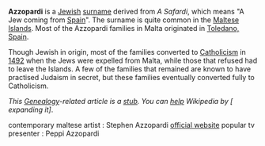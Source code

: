 '''Azzopardi''' is a [[Jewish]] [[surname]] derived from ''A Safardi'', which means "A Jew coming from [[Spain]]". The surname is quite common in the [[Maltese Islands]]. Most of the Azzopardi families in Malta originated in [[Toledano, Spain]].

Though Jewish in origin, most of the families converted to [[Catholicism]] in [[1492]] when the Jews were expelled from Malta, while those that refused had to leave the Islands. A few of the families that remained are known to have practised Judaism in secret, but these families eventually converted fully to Catholicism.

<div class="boilerplate" id="stub"> ''This [[Genealogy]]-related article is a [[Wikipedia:Stub|stub]]. You can [[Wikipedia:Find or fix a stub|help]] Wikipedia by [{{SERVER}}{{localurl:{{NAMESPACE}}:{{PAGENAME}}|action=edit}} expanding it]''. </div>

contemporary maltese artist : Stephen Azzopardi [http://www.stephenazzopardi.com official website]
popular tv presenter : Peppi Azzopardi